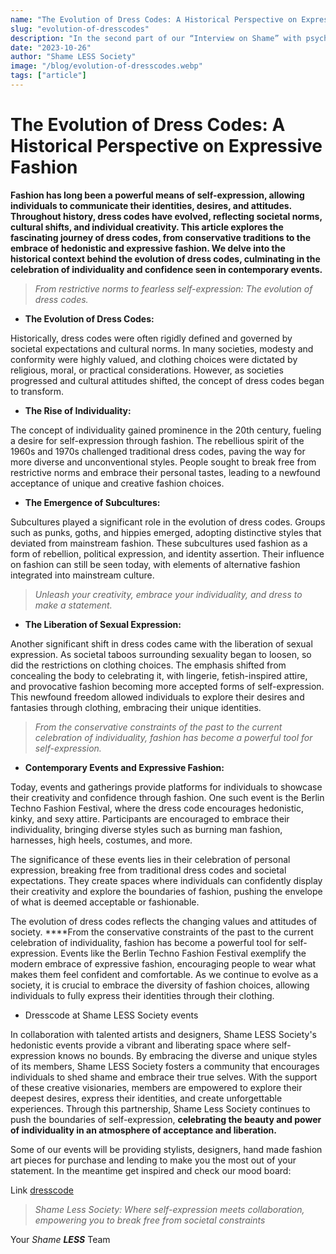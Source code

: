 ---
name: "The Evolution of Dress Codes: A Historical Perspective on Expressive Fashion"
slug: "evolution-of-dresscodes"
description: "In the second part of our “Interview on Shame” with psychotherapist Dr. Bahri from Berlin, we talk about shame, cringe, hedonism, and communal healing from a psychotherapeutic viewpoint. We explore the differences between shame and cringe, the potential benefits and challenges of hedonism, the importance of belonging to a supportive community, and the significance of expressing sexual needs for mental well-being."
date: "2023-10-26"
author: "Shame LESS Society"
image: "/blog/evolution-of-dresscodes.webp"
tags: ["article"]
---

# **The Evolution of Dress Codes: A Historical Perspective on Expressive Fashion**

**Fashion has long been a powerful means of self-expression, allowing individuals to communicate their identities, desires, and attitudes. Throughout history, dress codes have evolved, reflecting societal norms, cultural shifts, and individual creativity. This article explores the fascinating journey of dress codes, from conservative traditions to the embrace of hedonistic and expressive fashion. We delve into the historical context behind the evolution of dress codes, culminating in the celebration of individuality and confidence seen in contemporary events.**

> *From restrictive norms to fearless self-expression: The evolution of dress codes.*
> 
- **The Evolution of Dress Codes:**

Historically, dress codes were often rigidly defined and governed by societal expectations and cultural norms. In many societies, modesty and conformity were highly valued, and clothing choices were dictated by religious, moral, or practical considerations. However, as societies progressed and cultural attitudes shifted, the concept of dress codes began to transform.

- **The Rise of Individuality:**

The concept of individuality gained prominence in the 20th century, fueling a desire for self-expression through fashion. The rebellious spirit of the 1960s and 1970s challenged traditional dress codes, paving the way for more diverse and unconventional styles. People sought to break free from restrictive norms and embrace their personal tastes, leading to a newfound acceptance of unique and creative fashion choices.

- **The Emergence of Subcultures:**

Subcultures played a significant role in the evolution of dress codes. Groups such as punks, goths, and hippies emerged, adopting distinctive styles that deviated from mainstream fashion. These subcultures used fashion as a form of rebellion, political expression, and identity assertion. Their influence on fashion can still be seen today, with elements of alternative fashion integrated into mainstream culture.

> *Unleash your creativity, embrace your individuality, and dress to make a statement.*
> 
- **The Liberation of Sexual Expression:**

Another significant shift in dress codes came with the liberation of sexual expression. As societal taboos surrounding sexuality began to loosen, so did the restrictions on clothing choices. The emphasis shifted from concealing the body to celebrating it, with lingerie, fetish-inspired attire, and provocative fashion becoming more accepted forms of self-expression. This newfound freedom allowed individuals to explore their desires and fantasies through clothing, embracing their unique identities.

> *From the conservative constraints of the past to the current celebration of individuality, fashion has become a powerful tool for self-expression.*
> 
- **Contemporary Events and Expressive Fashion:**

Today, events and gatherings provide platforms for individuals to showcase their creativity and confidence through fashion. One such event is the Berlin Techno Fashion Festival, where the dress code encourages hedonistic, kinky, and sexy attire. Participants are encouraged to embrace their individuality, bringing diverse styles such as burning man fashion, harnesses, high heels, costumes, and more.

The significance of these events lies in their celebration of personal expression, breaking free from traditional dress codes and societal expectations. They create spaces where individuals can confidently display their creativity and explore the boundaries of fashion, pushing the envelope of what is deemed acceptable or fashionable.

The evolution of dress codes reflects the changing values and attitudes of society. ****From the conservative constraints of the past to the current celebration of individuality, fashion has become a powerful tool for self-expression. Events like the Berlin Techno Fashion Festival exemplify the modern embrace of expressive fashion, encouraging people to wear what makes them feel confident and comfortable. As we continue to evolve as a society, it is crucial to embrace the diversity of fashion choices, allowing individuals to fully express their identities through their clothing.

 

- Dresscode at Shame LESS Society events

In collaboration with talented artists and designers, Shame LESS Society's hedonistic events provide a vibrant and liberating space where self-expression knows no bounds. By embracing the diverse and unique styles of its members, Shame LESS Society fosters a community that encourages individuals to shed shame and embrace their true selves. With the support of these creative visionaries, members are empowered to explore their deepest desires, express their identities, and create unforgettable experiences. Through this partnership, Shame Less Society continues to push the boundaries of self-expression, **celebrating the beauty and power of individuality in an atmosphere of acceptance and liberation.**

Some of our events will be providing stylists, designers, hand made fashion art pieces for purchase and lending to make you the most out of your statement. In the meantime get inspired and check our mood board: 

Link [dresscode](https://www.shame-less-society.com/dresscode)

> *Shame Less Society: Where self-expression meets collaboration, empowering you to break free from societal constraints*
> 

Your *Shame* ***LESS*** Team
